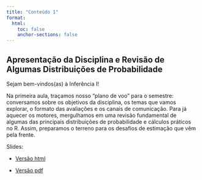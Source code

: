 ```yaml
---
title: "Conteúdo 1"
format:
  html:
    toc: false
    anchor-sections: false
---
```


## Apresentação da Disciplina e Revisão de Algumas Distribuições de Probabilidade

Sejam bem-vindos(as) à Inferência I!

Na primeira aula, traçamos nosso "plano de voo" para o semestre: conversamos sobre os objetivos da disciplina, os temas que vamos explorar, o formato das avaliações e os canais de comunicação. Para já aquecer os motores, mergulhamos em uma revisão fundamental de algumas das principais distribuições de probabilidade e cálculos práticos no R. Assim, preparamos o terreno para os desafios de estimação que vêm pela frente.

Slides:

- [Versão html](/slides/01-Apresentacao_da_disciplina_e_revisao_de_algumas_distribuicoes_de_probabilidade/01-Apresentacao_da_disciplina_e_revisao_de_algumas_distribuicoes_de_probabilidade.html){target="_blank"}

- [Versão pdf](/PDFs/slides/01-Apresentacao_da_disciplina_e_revisao_de_algumas_distribuicoes_de_probabilidade.pdf){target="_blank"}

